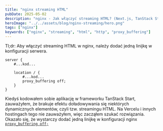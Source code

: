 ```yaml
---
title: "nginx streaming HTML"
pubDate: 2025-05-02
description: "nginx - Jak włączyć streaming HTML? (Next.js, TanStack Start)"
heroImage: "../../assets/blog/nginx-streaming/hero.png"
tags: ["nginx"]
keywords: ["nginx", "streaming", "html", "http", "proxy_buffering"]
---
```



<BlogHero text="nginx streaming HTML" />

Tl;dr: Aby włączyć streaming HTML w nginx, należy dodać jedną linijkę w konfiguracji serwera.

```nginx
server {
    #...kod...

    location / {
        #...kod...
        proxy_buffering off;
    }
}
```

Kiedyś kodowałem sobie aplikację w frameworku TanStack Start, zauważyłem, że brakuje efektu doładowywania się niektórych dynamicznych elementów, czyli tzw. streamingu HTML. Na Vercelu i innych hostingach tego nie zauważyłem, więc zacząłem szukać rozwiązania. Okazało się, że wystarczy dodać jedną linijkę w konfiguracji nginx <a href="https://nginx.org/en/docs/http/ngx_http_proxy_module.html#proxy_buffering" target="_blank">`proxy_buffering off;`</a>
